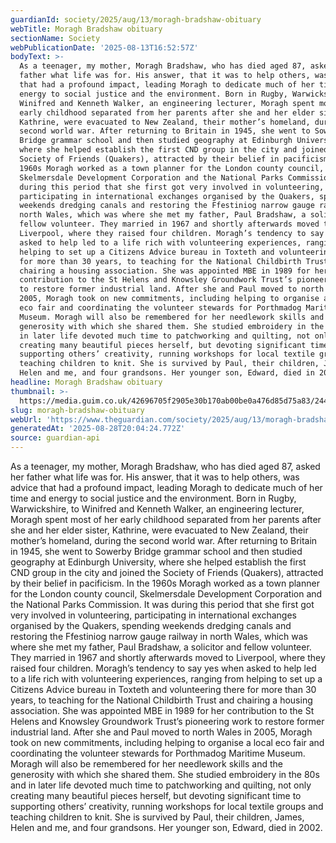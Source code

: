 ```yaml
---
guardianId: society/2025/aug/13/moragh-bradshaw-obituary
webTitle: Moragh Bradshaw obituary
sectionName: Society
webPublicationDate: '2025-08-13T16:52:57Z'
bodyText: >-
  As a teenager, my mother, Moragh Bradshaw, who has died aged 87, asked her
  father what life was for. His answer, that it was to help others, was advice
  that had a profound impact, leading Moragh to dedicate much of her time and
  energy to social justice and the environment. Born in Rugby, Warwickshire, to
  Winifred and Kenneth Walker, an engineering lecturer, Moragh spent most of her
  early childhood separated from her parents after she and her elder sister,
  Kathrine, were evacuated to New Zealand, their mother’s homeland, during the
  second world war. After returning to Britain in 1945, she went to Sowerby
  Bridge grammar school and then studied geography at Edinburgh University,
  where she helped establish the first CND group in the city and joined the
  Society of Friends (Quakers), attracted by their belief in pacificism. In the
  1960s Moragh worked as a town planner for the London county council,
  Skelmersdale Development Corporation and the National Parks Commission. It was
  during this period that she first got very involved in volunteering,
  participating in international exchanges organised by the Quakers, spending
  weekends dredging canals and restoring the Ffestiniog narrow gauge railway in
  north Wales, which was where she met my father, Paul Bradshaw, a solicitor and
  fellow volunteer. They married in 1967 and shortly afterwards moved to
  Liverpool, where they raised four children. Moragh’s tendency to say yes when
  asked to help led to a life rich with volunteering experiences, ranging from
  helping to set up a Citizens Advice bureau in Toxteth and volunteering there
  for more than 30 years, to teaching for the National Childbirth Trust and
  chairing a housing association. She was appointed MBE in 1989 for her
  contribution to the St Helens and Knowsley Groundwork Trust’s pioneering work
  to restore former industrial land. After she and Paul moved to north Wales in
  2005, Moragh took on new commitments, including helping to organise a local
  eco fair and coordinating the volunteer stewards for Porthmadog Maritime
  Museum. Moragh will also be remembered for her needlework skills and the
  generosity with which she shared them. She studied embroidery in the 80s and
  in later life devoted much time to patchworking and quilting, not only
  creating many beautiful pieces herself, but devoting significant time to
  supporting others’ creativity, running workshops for local textile groups and
  teaching children to knit. She is survived by Paul, their children, James,
  Helen and me, and four grandsons. Her younger son, Edward, died in 2002.
headline: Moragh Bradshaw obituary
thumbnail: >-
  https://media.guim.co.uk/42696705f2905e30b170ab00be0a476d85d75a83/244_115_214_171/214.jpg
slug: moragh-bradshaw-obituary
webUrl: 'https://www.theguardian.com/society/2025/aug/13/moragh-bradshaw-obituary'
generatedAt: '2025-08-28T20:04:24.772Z'
source: guardian-api
---
```

As a teenager, my mother, Moragh Bradshaw, who has died aged 87, asked her father what life was for. His answer, that it was to help others, was advice that had a profound impact, leading Moragh to dedicate much of her time and energy to social justice and the environment. Born in Rugby, Warwickshire, to Winifred and Kenneth Walker, an engineering lecturer, Moragh spent most of her early childhood separated from her parents after she and her elder sister, Kathrine, were evacuated to New Zealand, their mother’s homeland, during the second world war. After returning to Britain in 1945, she went to Sowerby Bridge grammar school and then studied geography at Edinburgh University, where she helped establish the first CND group in the city and joined the Society of Friends (Quakers), attracted by their belief in pacificism. In the 1960s Moragh worked as a town planner for the London county council, Skelmersdale Development Corporation and the National Parks Commission. It was during this period that she first got very involved in volunteering, participating in international exchanges organised by the Quakers, spending weekends dredging canals and restoring the Ffestiniog narrow gauge railway in north Wales, which was where she met my father, Paul Bradshaw, a solicitor and fellow volunteer. They married in 1967 and shortly afterwards moved to Liverpool, where they raised four children. Moragh’s tendency to say yes when asked to help led to a life rich with volunteering experiences, ranging from helping to set up a Citizens Advice bureau in Toxteth and volunteering there for more than 30 years, to teaching for the National Childbirth Trust and chairing a housing association. She was appointed MBE in 1989 for her contribution to the St Helens and Knowsley Groundwork Trust’s pioneering work to restore former industrial land. After she and Paul moved to north Wales in 2005, Moragh took on new commitments, including helping to organise a local eco fair and coordinating the volunteer stewards for Porthmadog Maritime Museum. Moragh will also be remembered for her needlework skills and the generosity with which she shared them. She studied embroidery in the 80s and in later life devoted much time to patchworking and quilting, not only creating many beautiful pieces herself, but devoting significant time to supporting others’ creativity, running workshops for local textile groups and teaching children to knit. She is survived by Paul, their children, James, Helen and me, and four grandsons. Her younger son, Edward, died in 2002.
